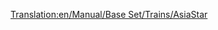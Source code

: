 [[Translation:en/Manual/Base Set/Trains/AsiaStar]]
{{ru/Перевод|en/Manual/Base Set/Trains/AsiaStar|1}}
{{en/Manual/Base Set/Trains/Trains|Image=[[File:en/Manual/Base Set/Trains/Asiastar.png]]
|Имя|Name="AsiaStar"
|Цена|Cost=£50,390 ($100,780)
|Скорость=265 km/h (165 mph)
|Вес=94 t
|Мощность=8,000 hp (5.966 kW)
|Годовое обслуживание=£3,514 ($7,028)
|Спроектирован=1992
|Lifespan=25
|Capacity=N/A
|Описание=Это самый быстрый [[en/Manual/Base Set/Electrified railways|electric-rail]] локомотив в игре.  Он состоит из пары очень мощных электрических локомотива - по одному с каждого конца поезда.
|Real-life=This train is the Transport Tycoon equivalent of the [https://www.wikipedia.org/wiki/British Rail Class 373 Eurostar (class 373)] train (which serves the Channel Tunnel), and later [https://www.wikipedia.org/wiki/TGV TGV] models.
}}